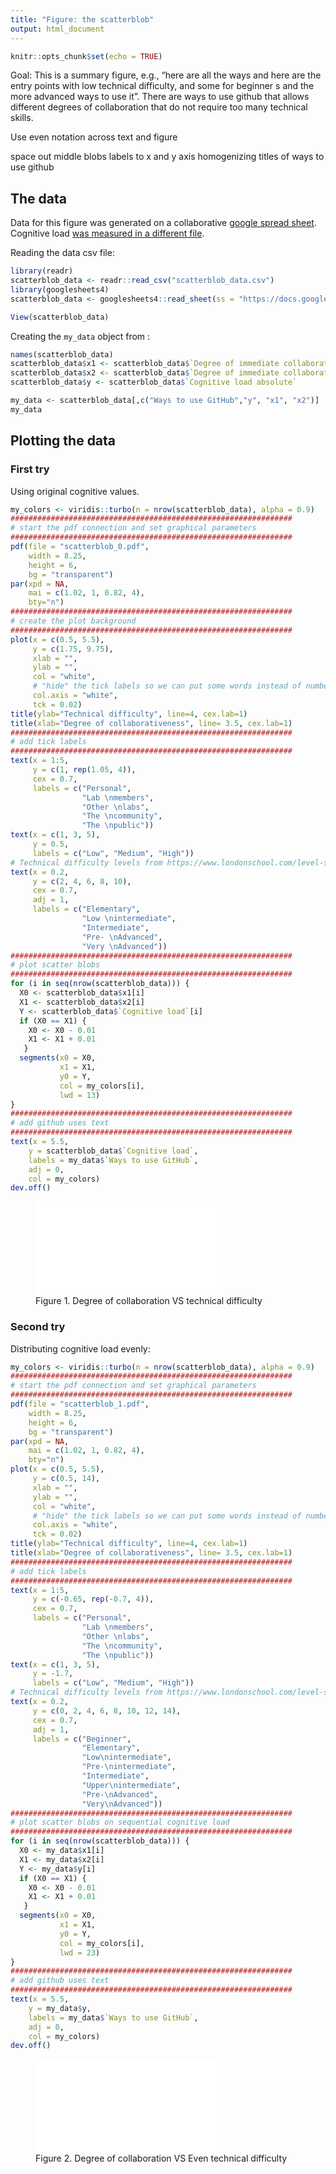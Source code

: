 ```yaml
---
title: "Figure: the scatterblob"
output: html_document
---
```


```r
knitr::opts_chunk$set(echo = TRUE)
```

Goal: This is a summary figure, e.g., "here are all the ways and here are the entry points with low technical difficulty, and some  for beginner s and the more advanced ways to use it".
There are ways to use github that allows different degrees of collaboration that do not require too many technical skills.

Use even notation across text and figure

space out middle blobs
labels to x and y axis
homogenizing titles of ways to use github

## The data

Data for this figure was generated on a collaborative [google spread sheet](https://docs.google.com/spreadsheets/d/1Ls0DofQWSZQsqtP4OLFj326sGfWsklrI2tA1GNUTR6g/edit#gid=0). Cognitive load [was measured in a different file](https://docs.google.com/spreadsheets/d/1OLBR3M0uV3PMSazWUYHgPeX28wllAgS4PIlJXaNu-2o/edit#gid=0). 

Reading the data csv file:

```r
library(readr)
scatterblob_data <- readr::read_csv("scatterblob_data.csv")
library(googlesheets4)
scatterblob_data <- googlesheets4::read_sheet(ss = "https://docs.google.com/spreadsheets/d/1Ls0DofQWSZQsqtP4OLFj326sGfWsklrI2tA1GNUTR6g/edit?pli=1#gid=0")

View(scatterblob_data)

```

Creating the `my_data` object from :

```r
names(scatterblob_data)
scatterblob_data$x1 <- scatterblob_data$`Degree of immediate collaborativeness X1`
scatterblob_data$x2 <- scatterblob_data$`Degree of immediate collaborativeness X2`
scatterblob_data$y <- scatterblob_data$`Cognitive load absolute`

my_data <- scatterblob_data[,c("Ways to use GitHub","y", "x1", "x2")]
my_data
```


## Plotting the data


### First try

Using original cognitive values.

```r
my_colors <- viridis::turbo(n = nrow(scatterblob_data), alpha = 0.9)
###############################################################
# start the pdf connection and set graphical parameters
###############################################################
pdf(file = "scatterblob_0.pdf", 
    width = 8.25, 
    height = 6, 
    bg = "transparent")
par(xpd = NA, 
    mai = c(1.02, 1, 0.82, 4), 
    bty="n")
###############################################################
# create the plot background
###############################################################
plot(x = c(0.5, 5.5), 
     y = c(1.75, 9.75), 
     xlab = "",
     ylab = "",
     col = "white",
     # "hide" the tick labels so we can put some words instead of numbers:
     col.axis = "white",
     tck = 0.02) 
title(ylab="Technical difficulty", line=4, cex.lab=1)
title(xlab="Degree of collaborativeness", line= 3.5, cex.lab=1)
###############################################################
# add tick labels
###############################################################
text(x = 1:5,
     y = c(1, rep(1.05, 4)), 
     cex = 0.7,
     labels = c("Personal", 
                "Lab \nmembers", 
                "Other \nlabs", 
                "The \ncommunity", 
                "The \npublic"))
text(x = c(1, 3, 5),
     y = 0.5, 
     labels = c("Low", "Medium", "High"))
# Technical difficulty levels from https://www.londonschool.com/level-scale/
text(x = 0.2,
     y = c(2, 4, 6, 8, 10), 
     cex = 0.7,
     adj = 1,
     labels = c("Elementary", 
                "Low \nintermediate", 
                "Intermediate", 
                "Pre- \nAdvanced", 
                "Very \nAdvanced"))
###############################################################
# plot scatter blobs
###############################################################
for (i in seq(nrow(scatterblob_data))) {
  X0 <- scatterblob_data$x1[i]
  X1 <- scatterblob_data$x2[i]
  Y <- scatterblob_data$`Cognitive load`[i]
  if (X0 == X1) {
    X0 <- X0 - 0.01
    X1 <- X1 + 0.01
   }
  segments(x0 = X0,
           x1 = X1,
           y0 = Y,
           col = my_colors[i],
           lwd = 13)
}
###############################################################
# add github uses text
###############################################################
text(x = 5.5,
    y = scatterblob_data$`Cognitive load`, 
    labels = my_data$`Ways to use GitHub`,
    adj = 0,
    col = my_colors)
dev.off()
```
![Figure 1. Degree of collaboration VS technical difficulty](scatterblob_0.pdf)


### Second try

Distributing cognitive load evenly:

```r
my_colors <- viridis::turbo(n = nrow(scatterblob_data), alpha = 0.9)
###############################################################
# start the pdf connection and set graphical parameters
###############################################################
pdf(file = "scatterblob_1.pdf", 
    width = 8.25, 
    height = 6, 
    bg = "transparent")
par(xpd = NA, 
    mai = c(1.02, 1, 0.82, 4), 
    bty="n")
plot(x = c(0.5, 5.5), 
     y = c(0.5, 14), 
     xlab = "",
     ylab = "",
     col = "white",
     # "hide" the tick labels so we can put some words instead of numbers:
     col.axis = "white",
     tck = 0.02) 
title(ylab="Technical difficulty", line=4, cex.lab=1)
title(xlab="Degree of collaborativeness", line= 3.5, cex.lab=1)
###############################################################
# add tick labels
###############################################################
text(x = 1:5,
     y = c(-0.65, rep(-0.7, 4)), 
     cex = 0.7,
     labels = c("Personal", 
                "Lab \nmembers", 
                "Other \nlabs", 
                "The \ncommunity", 
                "The \npublic"))
text(x = c(1, 3, 5),
     y = -1.7, 
     labels = c("Low", "Medium", "High"))
# Technical difficulty levels from https://www.londonschool.com/level-scale/
text(x = 0.2,
     y = c(0, 2, 4, 6, 8, 10, 12, 14), 
     cex = 0.7,
     adj = 1,
     labels = c("Beginner",
                "Elementary", 
                "Low\nintermediate",
                "Pre-\nintermediate",
                "Intermediate", 
                "Upper\nintermediate",
                "Pre-\nAdvanced", 
                "Very\nAdvanced"))
###############################################################
# plot scatter blobs on sequential cognitive load
###############################################################
for (i in seq(nrow(scatterblob_data))) {
  X0 <- my_data$x1[i]
  X1 <- my_data$x2[i]
  Y <- my_data$y[i]
  if (X0 == X1) {
    X0 <- X0 - 0.01
    X1 <- X1 + 0.01
   }
  segments(x0 = X0,
           x1 = X1,
           y0 = Y,
           col = my_colors[i],
           lwd = 23)
}
###############################################################
# add github uses text
###############################################################
text(x = 5.5,
    y = my_data$y, 
    labels = my_data$`Ways to use GitHub`,
    adj = 0,
    col = my_colors)
dev.off()
```




![Figure 2. Degree of collaboration VS Even technical difficulty](scatterblob_1.pdf)

